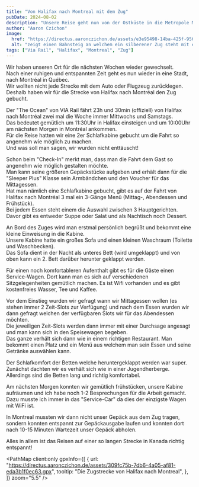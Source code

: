 ```yaml
---
title: "Von Halifax nach Montreal mit dem Zug"
pubDate: 2024-08-02
description: "Unsere Reise geht nun von der Ostküste in die Metropole Montreal. Wir fahren mit dem Zug."
author: "Aaron Czichon"
image:
  href: "https://directus.aaronczichon.de/assets/e3e95498-14ba-425f-956c-27b219f2e3e3.jpg?quality=70&width=1600"
  alt: "zeigt einen Bahnsteig an welchem ein silberener Zug steht mit einer Kanada Fahne und dem Schriftzug VIA Rail Canada."
tags: ["Via Rail", "Halifax", "Montreal", "Zug"]
---
```



Wir haben unseren Ort für die nächsten Wochen wieder gewechselt.  
Nach einer ruhigen und entspannten Zeit geht es nun wieder in eine Stadt, nach Montréal in Québec.  
Wir wollten nicht jede Strecke mit dem Auto oder Flugzeug zurücklegen. Deshalb haben wir für die Strecke von Halifax nach Montréal den Zug gebucht.

Der "The Ocean" von VIA Rail fährt 23h und 30min (offiziell) von Halifax nach Montréal zwei mal die Woche immer Mittwochs und Samstags.  
Das bedeutet gemütlich um 11:30Uhr in Halifax einsteigen und um 10:00Uhr am nächsten Morgen in Montréal ankommen.  
Für die Reise hatten wir eine 2er Schlafkabine gebucht um die Fahrt so angenehm wie möglich zu machen.  
Und was soll man sagen, wir wurden nicht enttäuscht!

Schon beim "Check-In" merkt man, dass man die Fahrt dem Gast so angenehm wie möglich gestalten möchte.  
Man kann seine größeren Gepäckstücke aufgeben und erhält dann für die "Sleeper Plus" Klasse sein Armbändchen und den Voucher für das Mittagessen.  
Hat man nämlich eine Schlafkabine gebucht, gibt es auf der Fahrt von Halifax nach Montréal 3 mal ein 3-Gänge Menü (Mittag-, Abendessen und Frühstück).  
Bei jedem Essen steht einem die Auswahl zwischen 3 Hauptgerichten. Davor gibt es entweder Suppe oder Salat und als Nachtisch noch Dessert.

An Bord des Zuges wird man erstmal persönlich begrüßt und bekommt eine kleine Einweisung in die Kabine.  
Unsere Kabine hatte ein großes Sofa und einen kleinen Waschraum (Toilette und Waschbecken).  
Das Sofa dient in der Nacht als unteres Bett (wird umgeklappt) und von oben kann ein 2. Bett darüber herunter geklappt werden.

Für einen noch komfortableren Aufenthalt gibt es für die Gäste einen Service-Wagen. Dort kann man es sich auf verschiedenen Sitzgelegenheiten gemütlich machen. Es ist Wifi vorhanden und es gibt kostenfreies Wasser, Tee und Kaffee.

<DirectusGallery folderName="31 Train to Montreal" />

Vor dem Einstieg wurden wir gefragt wann wir Mittagessen wollen (es stehen immer 2 Zeit-Slots zur Verfügung) und nach dem Essen wurden wir dann gefragt welchen der verfügbaren Slots wir für das Abendessen möchten.  
Die jeweiligen Zeit-Slots werden dann immer mit einer Durchsage angesagt und man kann sich in den Speisewagen begeben.  
Das ganze verhält sich dann wie in einem richtigen Restaurant. Man bekommt einen Platz und ein Menü aus welchem man sein Essen und seine Getränke auswählen kann.

Der Schlafkomfort der Betten welche heruntergeklappt werden war super. Zunächst dachten wir es verhält sich wie in einer Jugendherberge. Allerdings sind die Betten lang und richtig komfortabel.

Am nächsten Morgen konnten wir gemütlich frühstücken, unsere Kabine aufräumen und ich habe noch 1-2 Besprechungen für die Arbeit gemacht.  
Dazu musste ich immer in das "Service-Car" da dies der einzigste Wagen mit WiFi ist.

In Montreal mussten wir dann nicht unser Gepäck aus dem Zug tragen, sondern konnten entspannt zur Gepäckausgabe laufen und konnten dort nach 10-15 Minuten Wartezeit unser Gepäck abholen.

Alles in allem ist das Reisen auf einer so langen Strecke in Kanada richtig entspannt!

<PathMap
  client:only
  gpxInfo={[
    {
      url: "https://directus.aaronczichon.de/assets/309fc75b-7db6-4a05-af81-eda3b1f0ec63.gpx",
      tooltip: "Die Zugstrecke von Halifax nach Montreal",
    },
  ]}
  zoom="5.5"
/>
